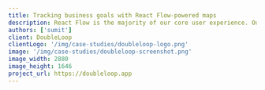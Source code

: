 ```yaml
---
title: Tracking business goals with React Flow-powered maps
description: React Flow is the majority of our core user experience. Our users interact with all the of the domain objects in our system via the React Flow pages. We have been leveling up our overall set of to feel as natural as FigJam and Miro.
authors: ['sumit']
client: DoubleLoop
clientLogo: '/img/case-studies/doubleloop-logo.png'
image: '/img/case-studies/doubleloop-screenshot.png'
image_width: 2880
image_height: 1646
project_url: https://doubleloop.app
---
```



<CaseStudyLayout>

<QandA
  className="mt-16"
  question="Can you describe Doubleloop in a sentence?"
  answer="We enable organizations to understand how the work they are doing maps to the
  key outcomes they want to achieve."
/>

<QandA
  question="What problem or decision were you facing that made you decide to use React
  Flow?"
  answer="Developer ergonomics- flexibility in that the library is really solving the
  core of flow-charting and not something more bespoke to their original domain
  problem. Vibrancy of the project development seen through frequency of
  changes, community, bugs / PRs, etc."
/>

<QandA
  question="How are you currently using React Flow?"
  answer="It’s the majority of our core user experience. Our users interact with all the
  of the domain objects in our system via the reactflow pages (we call them
  Maps). We have been leveling up our overall set of interactions to feel as
  natural as FigJam and Miro."
/>

<QandA
  question="Can you give an example of something about React Flow that you have found
  especially useful?"
  answer="It’s the overall ergonomics that feel really nice. The library is opinionated
  on things that I want a flowchart library opinionated on like the overall
  domain modeling of a flow chart library but completely un-opinionated on all
  the things that should be like what exactly is rendered as a Node."
/>

<QandA
  question="Have you experienced any issues or challenges while using the library? If so,
  how were they resolved?"
  answer="Mostly around things that I attribute to the youth of the project. Overall its
  been developing in a great direction that we largely assess by how much custom
  code we get to delete when a new release is out because it’s being handled by
  new internal APIs."
/>

<QandA
  question="How have the features of your React Flow subscription helped you so far?"
  answer="100% Pro examples. Those and the Discord chat have been all we’ve really
  leveraged to date."
/>

</CaseStudyLayout>
